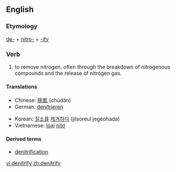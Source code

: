 ==English==

===Etymology===

[[de-]] + [[nitro-]] + [[-ify]]

===Verb===
{{en-verb|denitrifies|denitrifying|denitrified|}}

# {{chemistry}} to remove nitrogen, often through the breakdown of nitrogenous compounds and the release of nitrogen gas.

====Translations====
{{trans-top|to remove nitrogen}}
*Chinese: [[除氮]] (chúdàn)
*German: [[denitrieren]]
{{trans-mid}}
*Korean: [[질소]][[를]] [[제거하다]] (jilsoreul jegeohada)
*Vietnamese: [[loại]] [[nitơ]]
{{trans-bottom}}

====Derived terms====
*[[denitrification]]

[[vi:denitrify]]
[[zh:denitrify]]